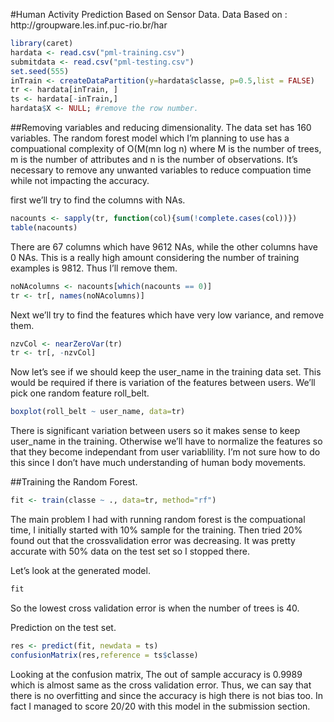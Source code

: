 #Human Activity Prediction Based on Sensor Data.
Data Based on : http://groupware.les.inf.puc-rio.br/har


```r
library(caret)
hardata <- read.csv("pml-training.csv")
submitdata <- read.csv("pml-testing.csv")
set.seed(555)
inTrain <- createDataPartition(y=hardata$classe, p=0.5,list = FALSE)
tr <- hardata[inTrain, ]
ts <- hardata[-inTrain,]
hardata$X <- NULL; #remove the row number.
```
##Removing variables and reducing dimensionality.
The data set has 160 variables. The random forest model which I'm planning to use  has a compuational complexity of O(M(mn log n) where M is the number of trees, m is the number of attributes and n is the number of observations. It's necessary to remove any unwanted variables to reduce compuation time while not impacting the accuracy.

first we'll try to find the columns with NAs.
```r
nacounts <- sapply(tr, function(col){sum(!complete.cases(col))})
table(nacounts)
```
There are 67 columns which have 9612 NAs, while the other columns have 0 NAs. This is a really high amount considering the number of training examples is 9812. Thus I'll remove them.

```r
noNAcolumns <- nacounts[which(nacounts == 0)] 
tr <- tr[, names(noNAcolumns)]
```

Next we'll try to find the features which have very low variance, and remove them.
```r
nzvCol <- nearZeroVar(tr)
tr <- tr[, -nzvCol]
```

Now let's see if we should keep the user_name in the training data set.
This would be required if there is variation of the features between users.
We'll pick one random feature roll_belt.
```r
boxplot(roll_belt ~ user_name, data=tr)
```
There is significant variation between users so it makes sense to keep user_name in the training.
Otherwise we'll  have to normalize the features so that they become independant from user variablility. I'm not sure how to do this since I don't have much understanding of human body movements.

##Training the Random Forest.


```r
fit <- train(classe ~ ., data=tr, method="rf")
```
The main problem I had with running random forest is the compuational time,
I initially started with 10% sample for the training.
Then tried 20%  found out that the crossvalidation error was decreasing.
It was pretty accurate with 50% data on the test set so I stopped there.

Let's look at the generated model.
```r
fit
```
So the lowest cross validation error is when the number of trees is 40.

Prediction on the test set. 
```r
res <- predict(fit, newdata = ts)
confusionMatrix(res,reference = ts$classe)
```

Looking at the confusion matrix, The out of sample accuracy is 0.9989 which is almost same as the cross validation error.
Thus, we can say that there is no overfitting and since the accuracy is high there is not bias too.
In fact I managed to score 20/20 with this model in the submission section.

